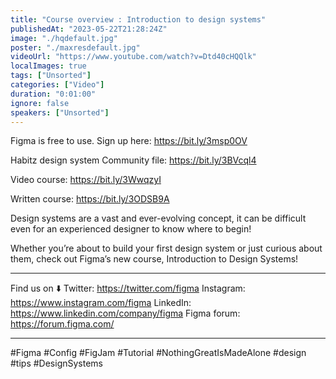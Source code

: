 ```yaml
---
title: "Course overview : Introduction to design systems"
publishedAt: "2023-05-22T21:28:24Z"
image: "./hqdefault.jpg"
poster: "./maxresdefault.jpg"
videoUrl: "https://www.youtube.com/watch?v=Dtd40cHQQlk"
localImages: true
tags: ["Unsorted"]
categories: ["Video"]
duration: "0:01:00"
ignore: false
speakers: ["Unsorted"]
---
```


Figma is free to use. Sign up here: https://bit.ly/3msp0OV

Habitz design system Community file: https://bit.ly/3BVcql4

Video course: https://bit.ly/3WwqzyI

Written course: https://bit.ly/3ODSB9A

Design systems are a vast and ever-evolving concept, it can be difficult even for an experienced designer to know where to begin!

Whether you’re about to build your first design system or just curious about them, check out Figma’s new course, Introduction to Design Systems!

---

Find us on ⬇️
Twitter: https://twitter.com/figma
Instagram: https://www.instagram.com/figma
LinkedIn: https://www.linkedin.com/company/figma
Figma forum: https://forum.figma.com/

---

#Figma #Config #FigJam #Tutorial #NothingGreatIsMadeAlone #design #tips #DesignSystems
